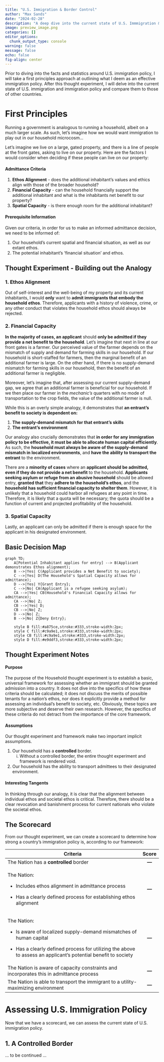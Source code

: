 ```yaml
---
title: "U.S. Immigration & Border Control"
author: "Max Sands"
date: "2024-02-28"
description: "A deep dive into the current state of U.S. Immmigration & Border Control policy, and my thoughts for improvements..."
image: preview_image.png
categories: []
editor_options: 
  chunk_output_type: console
warning: false
message: false
echo: false
fig-align: center
---
```


Prior to diving into the facts and statistics around U.S. immigration policy, I will take a first principles approach at outlining what I deem as an effective immigration policy. After this thought experiment, I will delve into the current state of U.S. immigration and immigration policy and compare them to those of other countries.

# First Principles

Running a government is analogous to running a household, albeit on a much larger scale. As such, let's imagine how we would want immigration to play out in our household microcosm...

Let's imagine we live on a large, gated property, and there is a line of people at the front gates, asking to live on our property. Here are the factors I would consider when deciding if these people can live on our property:

#### Admittance Criteria

1.  **Ethos Alignment** - does the additional inhabitant's values and ethics align with those of the broader household?
2.  **Financial Capacity** - can the household financially support the additional inhabitant and what is the inhabitants net benefit to our property?
3.  **Spatial Capacity** - is there enough room for the additional inhabitant?

#### Prerequisite Information

Given our criteria, in order for us to make an informed admittance decision, we need to be informed of:

1.  Our household's current spatial and financial situation, as well as our extant ethos.
2.  The potential inhabitant's 'financial situation' and ethos.

## Thought Experiment - Building out the Analogy

### 1. Ethos Alignment

Out of self-interest and the well-being of my property and its current inhabitants, I would **only** want to **admit immigrants that embody the household ethos**. Therefore, applicants with a history of violence, crime, or any other conduct that violates the household ethos should always be rejected.

### 2. Financial Capacity

**In the majority of cases, an applicant** should **only be admitted if they provide a net benefit to the household**. Let's imagine that next in line at our front gates is a farmer. Our perceived value of the farmer depends on the mismatch of supply and demand for farming skills in our household. If our household is short-staffed for farmers, then the marginal benefit of an additional farmer is large. On the other hand, if there is no supply-demand mismatch for farming skills in our household, then the benefit of an additional farmer is negligible.

Moreover, let's imagine that, after assessing our current supply-demand gap, we agree that an additional farmer is beneficial for our household. If we then place our farmer in the *mechanic's* quarters with no mode of transportation to the crop fields, the value of the additional farmer is null.

While this is an overly simple analogy, it demonstrates that **an entrant's benefit to society is dependent on:**

1.  **The supply-demand mismatch for that entrant's skills**
2.  **The entrant's environment**

Our analogy also crucially demonstrates that **in order for any immigration policy to be effective, it must be able to allocate human capital efficiently**. As such, the **household must always be aware of the supply-demand mismatch in localized environments**, and **have the ability to transport the entrant** to the environment.

There are a **minority of cases** where an **applicant should be admitted, even if they do not provide a net benefit** to the household. **Applicants seeking asylum or refuge from an abusive household** should be allowed entry, **granted that** they **adhere to the household's ethos**, and the **household has sufficient financial capacity to shelter them**. However, it is unlikely that a household could harbor all refugees at any point in time. Therefore, it is likely that a quota will be necessary; the quota should be a function of current and projected profitability of the household.

### 3. Spatial Capacity

Lastly, an applicant can only be admitted if there is enough space for the applicant in his designated environment.

## Basic Decision Map

```mermaid
graph TD;
    A[Potential Inhabitant applies for entry] --> B(Applicant demonstrates Ethos alignment);
    B -->|Yes| C(Applicant provides a Net Benefit to society);
    C -->|Yes| D(The Household's Spatial Capacity allows for admittance);
    D -->|Yes| Y{Grant Entry};
    C -->|No| CA(Applicant is a refugee seeking asylum);
    CA -->|Yes| CB(Household's Financial Capacity allows for admittance);
    CA -->|No| Z;
    CB -->|Yes| D;
    CB -->|No| Z;
    D -->|No| Z;
    B -->|No| Z{Deny Entry};

    style B fill:#a875ce,stroke:#333,stroke-width:2px;
    style C fill:#c9a9e1,stroke:#333,stroke-width:2px;
    style CB fill:#c9a9e1,stroke:#333,stroke-width:2px;
    style D fill:#e9ddf3,stroke:#333,stroke-width:2px;
```

## Thought Experiment Notes

#### Purpose

The purpose of the Household thought experiment is to establish a basic, universal framework for assessing whether an immigrant should be granted admission into a country. It does not dive into the specifics of how these criteria should be calculated; it does not discuss the merits of possible tenants for a nation's ethos, nor does it explicitly provide a method for assessing an individual's benefit to society, etc. Obviously, these topics are more subjective and deserve their own research. However, the specifics of these criteria do not detract from the importance of the core framework.

#### Assumptions

Our thought experiment and framework make two important implicit assumptions.

1.  Our household has a **controlled** border.
    i.  Without a controlled border, the entire thought experiment and framework is rendered void.
2.  Our household has the ability to transport admittees to their designated environment.

#### Interesting Tangents

In thinking through our analogy, it is clear that the alignment between individual ethos and societal ethos is critical. Therefore, there should be a clear revocation and banishment process for current nationals who violate the societal ethos.

## The Scorecard

From our thought experiment, we can create a scorecard to determine how strong a country's immigration policy is, according to our framework:

+-----------------------------------------------------------------------------------------------------------------+-----------+
| Criteria                                                                                                        | Score     |
+=================================================================================================================+:=========:+
| The Nation has a **controlled** border                                                                          | **---**   |
+-----------------------------------------------------------------------------------------------------------------+-----------+
| The Nation:                                                                                                     | **---**   |
|                                                                                                                 |           |
| -   Includes ethos alignment in admittance process                                                              |           |
|                                                                                                                 |           |
| -   Has a clearly defined process for establishing ethos alignment                                              |           |
+-----------------------------------------------------------------------------------------------------------------+-----------+
| The Nation:                                                                                                     | **---**   |
|                                                                                                                 |           |
| -   Is aware of localized supply-demand mismatches of human capital                                             |           |
|                                                                                                                 |           |
| -   Has a clearly defined process for utilizing the above to assess an applicant's potential benefit to society |           |
+-----------------------------------------------------------------------------------------------------------------+-----------+
| The Nation is aware of capacity constraints and incorporates this in admittance process                         | **---**   |
+-----------------------------------------------------------------------------------------------------------------+-----------+
| The Nation is able to transport the immigrant to a utility-maximizing environment                               | **---**   |
+-----------------------------------------------------------------------------------------------------------------+-----------+

# Assessing U.S. Immigration Policy

Now that we have a scorecard, we can assess the current state of U.S. immigration policy.

## 1. A Controlled Border

... to be continued ...